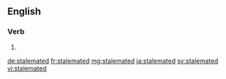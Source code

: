 ==English==

===Verb===
{{head|en}}

# {{en-past of|stalemate}}

[[de:stalemated]]
[[fr:stalemated]]
[[mg:stalemated]]
[[ja:stalemated]]
[[sv:stalemated]]
[[vi:stalemated]]